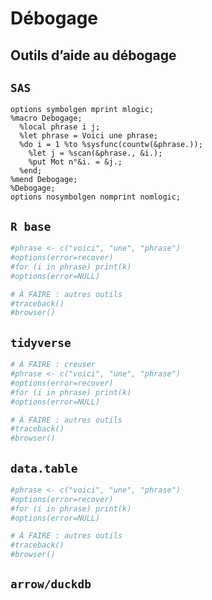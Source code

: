 # Débogage

## Outils d'aide au débogage 
::: {.panel-tabset group="language"}

## `SAS` {.unnumbered .unlisted}
``` sas
options symbolgen mprint mlogic;
%macro Debogage;
  %local phrase i j;
  %let phrase = Voici une phrase;
  %do i = 1 %to %sysfunc(countw(&phrase.));
    %let j = %scan(&phrase., &i.);
	%put Mot n°&i. = &j.;
  %end;
%mend Debogage;
%Debogage;
options nosymbolgen nomprint nomlogic;
```

## `R base` {.unnumbered .unlisted}
```r
#phrase <- c("voici", "une", "phrase")
#options(error=recover)
#for (i in phrase) print(k)
#options(error=NULL)

# À FAIRE : autres outils
#traceback()
#browser()
```

## `tidyverse` {.unnumbered .unlisted}
```r
# À FAIRE : creuser
#phrase <- c("voici", "une", "phrase")
#options(error=recover)
#for (i in phrase) print(k)
#options(error=NULL)

# À FAIRE : autres outils
#traceback()
#browser()
```

## `data.table` {.unnumbered .unlisted}
```r
#phrase <- c("voici", "une", "phrase")
#options(error=recover)
#for (i in phrase) print(k)
#options(error=NULL)

# À FAIRE : autres outils
#traceback()
#browser()
```

## `arrow/duckdb` {.unnumbered .unlisted}
```r

```

:::